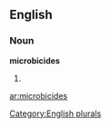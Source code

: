 
==English==

===Noun===
'''microbicides'''

# {{plural of|[[microbicide]]}}

[[Category:English plurals]]

[[ar:microbicides]]